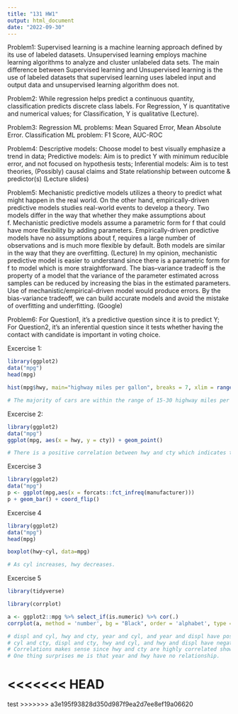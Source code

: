 ```yaml
---
title: "131 HW1"
output: html_document
date: "2022-09-30"
---
```


Problem1: 
Supervised learning is a machine learning approach defined by its use of labeled datasets. Unsupervised learning employs machine learning algorithms to analyze and cluster unlabeled data sets. The main difference between Supervised learning and Unsupervised learning is the use of labeled datasets that supervised learning uses labeled input and output data and unsupervised learning algorithm does not.

Problem2: 
While regression helps predict a continuous quantity, classification predicts discrete class labels. For Regression, Y is quantitative and numerical values; for Classification, Y is qualitative (Lecture).

Problem3: 
Regression ML problems: Mean Squared Error, Mean Absolute Error. 
Classification ML problem: F1 Score, AUC-ROC

Problem4: 
Descriptive models: Choose model to best visually emphasize a trend in data; Predictive models: Aim is to predict Y with minimum reducible error, and not focused on hypothesis tests; 
Inferential models: Aim is to test theories, (Possibly) causal claims and State relationship between outcome & predictor(s) (Lecture slides)

Problem5: 
Mechanistic predictive models utilizes a theory to predict what might happen in the real world. On the other hand, empirically-driven predictive models studies real-world events to develop a theory. Two models differ in the way that whether they make assumptions about f. Mechanistic predictive models assume a parametric form for f that could have more flexibility by adding parameters. Empirically-driven predictive models have no assumptions about f, requires a large number of observations and is much more flexible by default. Both models are similar in the way that they are overfitting. (Lecture) In my opinion, mechanistic predictive model is easier to understand since there is a parametric form for f to model which is more straightforward. The bias–variance tradeoff is the property of a model that the variance of the parameter estimated across samples can be reduced by increasing the bias in the estimated parameters. Use of mechanistic/empirical-driven model would produce errors. By the bias-variance tradeoff, we can build accurate models and avoid the mistake of overfitting and underfitting. (Google)

Problem6: 
For Question1, it’s a predictive question since it is to predict Y; 
For Question2, it’s an inferential question since it tests whether having the contact with candidate is important in voting choice.

Excercise 1:
```r
library(ggplot2)
data("mpg")
head(mpg)
```

```r
hist(mpg$hwy, main="highway miles per gallon", breaks = 7, xlim = range(0:50), xlab = "hwy", ylab = "numbers")
```
```r
# The majority of cars are within the range of 15-30 highway miles per gallon and the other cars are within the range either 10-15 or 30-45 highway miles per gallon.
```

Excercise 2:
```r
library(ggplot2)
data("mpg")
ggplot(mpg, aes(x = hwy, y = cty)) + geom_point()
```
```r
# There is a positive correlation between hwy and cty which indicates that hwy increases as cty increases vice verse.
```

Excercise 3
```r
library(ggplot2)
data("mpg")
p <- ggplot(mpg,aes(x = forcats::fct_infreq(manufacturer)))
p + geom_bar() + coord_flip()
```

Excercise 4
```r
library(ggplot2)
data("mpg")
head(mpg)
```
```r
boxplot(hwy~cyl, data=mpg)
```
```r
# As cyl increases, hwy decreases.
```

Excercise 5
```r
library(tidyverse)
```
```r
library(corrplot)
```
```r
a <- ggplot2::mpg %>% select_if(is.numeric) %>% cor(.)
corrplot(a, method = 'number', bg = "Black", order = 'alphabet', type = 'lower')
```
```r
# displ and cyl, hwy and cty, year and cyl, and year and displ have postive correlations.
# cyl and cty, displ and cty, hwy and cyl, and hwy and displ have negative correlations 
# Correlations makes sense since hwy and cty are highly correlated showed in Excercise 2.
# One thing surprises me is that year and hwy have no relationship.
```

<<<<<<< HEAD
=======
test
>>>>>>> a3e195f93828d350d987f9ea2d7ee8ef19a06620
